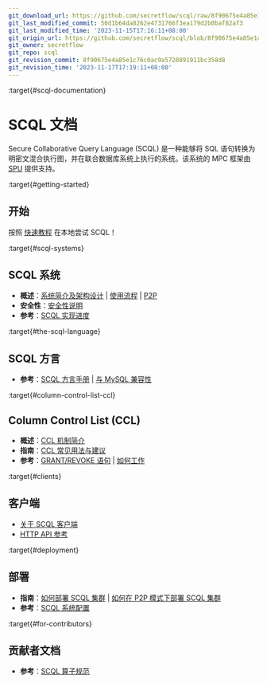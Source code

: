 ```yaml
---
git_download_url: https://github.com/secretflow/scql/raw/8f90675e4a85e1c76c0ac9a5720891911bc358d8/docs/index.rst
git_last_modified_commit: 50d1b64da8262e4731766f3ea179d2b0baf82af3
git_last_modified_time: '2023-11-15T17:16:11+08:00'
git_origin_url: https://github.com/secretflow/scql/blob/8f90675e4a85e1c76c0ac9a5720891911bc358d8/docs/index.rst
git_owner: secretflow
git_repo: scql
git_revision_commit: 8f90675e4a85e1c76c0ac9a5720891911bc358d8
git_revision_time: '2023-11-17T17:19:11+08:00'
---
```


:target{#scql-documentation}

# SCQL 文档

Secure Collaborative Query Language (SCQL) 是一种能够将 SQL 语句转换为明密文混合执行图，并在联合数据库系统上执行的系统。该系统的 MPC 框架由 [SPU](https://github.com/secretflow/spu) 提供支持。

:target{#getting-started}

## 开始

按照 [快速教程](intro/tutorial.mdx) 在本地尝试 SCQL！

:target{#scql-systems}

## SCQL 系统

- <strong>概述</strong>：[系统简介及架构设计](topics/system/intro.mdx) | [使用流程](topics/system/usage.mdx) | [P2P](topics/system/intro-p2p.mdx)
- <strong>安全性</strong>：[安全性说明](topics/security/overview.mdx)
- <strong>参考</strong>：[SCQL 实现进度](reference/implementation-status.mdx)

:target{#the-scql-language}

## SCQL 方言

- <strong>参考</strong>：[SCQL 方言手册](reference/lang/manual.mdx) | [与 MySQL 兼容性](reference/lang/mysql-compatibility.mdx)

:target{#column-control-list-ccl}

## Column Control List (CCL)

- <strong>概述</strong>：[CCL 机制简介](topics/ccl/intro.mdx)
- <strong>指南</strong>：[CCL 常见用法与建议](topics/ccl/usage.mdx)
- <strong>参考</strong>：[GRANT/REVOKE 语句](reference/lang/manual.mdx#scql-grant-revoke) | [如何工作](topics/ccl/intro.mdx#how-ccl-works)

:target{#clients}

## 客户端

- [关于 SCQL 客户端](topics/clients/overview.mdx)
- [HTTP API 参考](reference/http-api.mdx)

:target{#deployment}

## 部署

- <strong>指南</strong>：[如何部署 SCQL 集群](topics/deployment/how-to-deploy-centralized-cluster.mdx) | [如何在 P2P 模式下部署 SCQL 集群](topics/deployment/how-to-deploy-p2p-cluster.mdx)
- <strong>参考</strong>：[SCQL 系统配置](reference/engine-config.mdx)

:target{#for-contributors}

## 贡献者文档

- <strong>参考</strong>：[SCQL 算子规范](reference/operators.mdx)

<TableOfContents />
